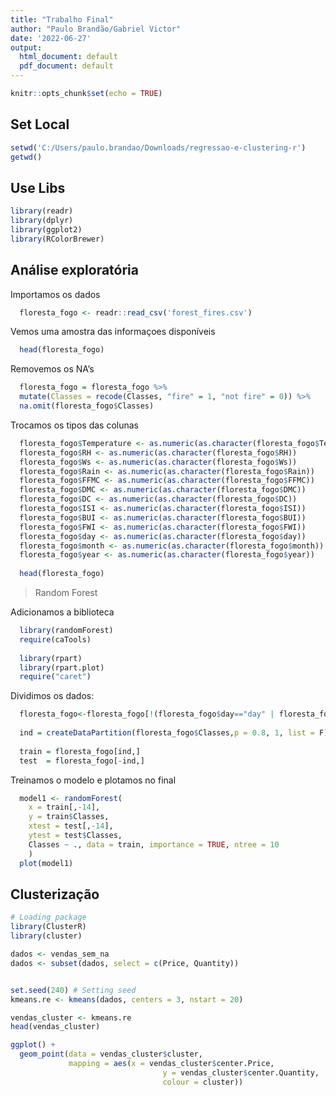 ```yaml
---
title: "Trabalho Final"
author: "Paulo Brandão/Gabriel Victor"
date: '2022-06-27'
output:
  html_document: default
  pdf_document: default
---
```


```r
knitr::opts_chunk$set(echo = TRUE)
```

## Set Local
```r
setwd('C:/Users/paulo.brandao/Downloads/regressao-e-clustering-r')
getwd()
```

## Use Libs
```r
library(readr)
library(dplyr)
library(ggplot2)
library(RColorBrewer)
```

## Análise exploratória

Importamos os dados

```r
  floresta_fogo <- readr::read_csv('forest_fires.csv')
```

Vemos uma amostra das informaçoes disponíveis

```r
  head(floresta_fogo)
```

Removemos os NA's

```r
  floresta_fogo = floresta_fogo %>% 
  mutate(Classes = recode(Classes, "fire" = 1, "not fire" = 0)) %>% 
  na.omit(floresta_fogo$Classes)

```

Trocamos os tipos das colunas

```r

  floresta_fogo$Temperature <- as.numeric(as.character(floresta_fogo$Temperature))
  floresta_fogo$RH <- as.numeric(as.character(floresta_fogo$RH))
  floresta_fogo$Ws <- as.numeric(as.character(floresta_fogo$Ws))
  floresta_fogo$Rain <- as.numeric(as.character(floresta_fogo$Rain))
  floresta_fogo$FFMC <- as.numeric(as.character(floresta_fogo$FFMC))
  floresta_fogo$DMC <- as.numeric(as.character(floresta_fogo$DMC))
  floresta_fogo$DC <- as.numeric(as.character(floresta_fogo$DC))
  floresta_fogo$ISI <- as.numeric(as.character(floresta_fogo$ISI))
  floresta_fogo$BUI <- as.numeric(as.character(floresta_fogo$BUI))
  floresta_fogo$FWI <- as.numeric(as.character(floresta_fogo$FWI))
  floresta_fogo$day <- as.numeric(as.character(floresta_fogo$day))
  floresta_fogo$month <- as.numeric(as.character(floresta_fogo$month))
  floresta_fogo$year <- as.numeric(as.character(floresta_fogo$year))
  
  head(floresta_fogo)
```


> Random Forest

Adicionamos a biblioteca

```r
  library(randomForest)
  require(caTools)
  
  library(rpart)
  library(rpart.plot)
  require("caret")
```

Dividimos os dados:
```r
  floresta_fogo<-floresta_fogo[!(floresta_fogo$day=="day" | floresta_fogo$day=="Sidi-Bel Abbes Region Dataset"),]
  
  ind = createDataPartition(floresta_fogo$Classes,p = 0.8, 1, list = F)
  
  train = floresta_fogo[ind,]
  test  = floresta_fogo[-ind,]
```

Treinamos o modelo e plotamos no final

```r
  model1 <- randomForest(
    x = train[,-14],
    y = train$Classes,
    xtest = test[,-14],
    ytest = test$Classes,
    Classes ~ ., data = train, importance = TRUE, ntree = 10
    )
  plot(model1)
```




## Clusterização

```r
# Loading package
library(ClusterR)
library(cluster)
```

```r

dados <- vendas_sem_na
dados <- subset(dados, select = c(Price, Quantity))


set.seed(240) # Setting seed
kmeans.re <- kmeans(dados, centers = 3, nstart = 20)
```

```r

vendas_cluster <- kmeans.re
head(vendas_cluster)

```

```r

ggplot() +
  geom_point(data = vendas_cluster$cluster, 
             mapping = aes(x = vendas_cluster$center.Price, 
                                  y = vendas_cluster$center.Quantity, 
                                  colour = cluster))
```



